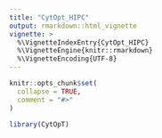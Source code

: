 ```yaml
---
title: "CytOpt_HIPC"
output: rmarkdown::html_vignette
vignette: >
  %\VignetteIndexEntry{CytOpt_HIPC}
  %\VignetteEngine{knitr::rmarkdown}
  %\VignetteEncoding{UTF-8}
---
```


```r
knitr::opts_chunk$set(
  collapse = TRUE,
  comment = "#>"
)
```

```r
library(CytOpT)
```
